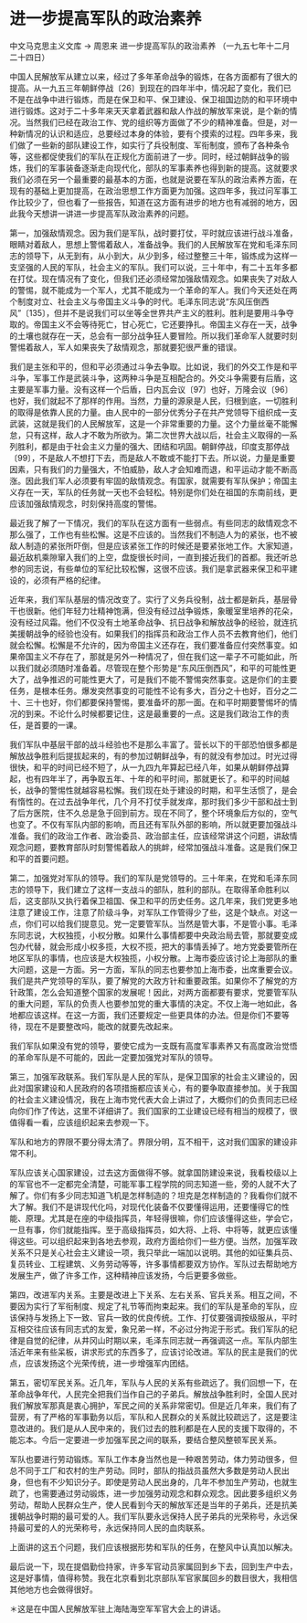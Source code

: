# 进一步提高军队的政治素养

中文马克思主义文库 -> 周恩来
进一步提高军队的政治素养
（一九五七年十二月二十四日）

中国人民解放军从建立以来，经过了多年革命战争的锻炼，在各方面都有了很大的提高。从一九五三年朝鲜停战〔26〕到现在的四年半中，情况起了变化，我们已不是在战争中进行锻炼，而是在保卫和平、保卫建设、保卫祖国边防的和平环境中进行锻炼。这对于二十多年来天天拿着武器和敌人作战的解放军来说，是个新的情况。当然我们已经在政治工作、党的组织等方面做了不少的精神准备。但是，对一种新情况的认识和适应，总要经过本身的体验，要有个摸索的过程。四年多来，我们做了一些新的部队建设工作，如实行了兵役制度、军衔制度，颁布了各种条令等，这些都促使我们的军队在正规化方面前进了一步。同时，经过朝鲜战争的锻炼，我们的军事装备逐渐走向现代化，部队的军事素养也得到新的提高。这就要求我们必须在另一个最重要的最基本的方面，也就是说要在军队的政治素养方面，在现有的基础上更加提高，在政治思想工作方面更为加强。这四年多，我过问军事工作比较少了，但也看了一些报告，知道在这方面有进步的地方也有减弱的地方，因此我今天想讲一讲进一步提高军队政治素养的问题。

第一，加强敌情观念。因为我们是军队，战时要打仗，平时就应该进行战斗准备，眼睛对着敌人，思想上警惕着敌人，准备战争。我们的人民解放军在党和毛泽东同志的领导下，从无到有，从小到大，从少到多，经过整整三十年，锻炼成为这样一支坚强的人民的军队，社会主义的军队。我们可以说，三十年中，有二十五年多都在打仗。现在情况有了变化，但我们还必须经常加强敌情观念。如果丧失了对敌人的警惕，就不能成为一个军人，尤其不能成为一个革命的军人。我们今天还处在两个制度对立、社会主义与帝国主义斗争的时代。毛泽东同志说“东风压倒西风”〔135〕，但并不是说我们可以坐等全世界共产主义的胜利。胜利是要用斗争夺取的。帝国主义不会等待死亡，甘心死亡，它还要挣扎。帝国主义存在一天，战争的土壤也就存在一天，总会有一部分战争狂人要冒险。所以我们革命军人就要时刻警惕着敌人，军人如果丧失了敌情观念，那就要犯很严重的错误。

我们是主张和平的，但和平必须通过斗争去争取。比如说，我们的外交工作是和平斗争，军事工作是武装斗争，这两种斗争是互相配合的。外交斗争需要有后盾，这主要是军事力量。没有这样一个后盾，日内瓦会议〔97〕也好，万隆会议〔96〕也好，我们就起不了那样的作用。当然，力量的源泉是人民，归根到底，一切胜利的取得是依靠人民的力量。由人民中的一部分优秀分子在共产党领导下组织成一支武装，这就是我们的人民解放军，这是一个非常重要的力量。这个力量丝毫不能懈怠，只有这样，敌人才不敢为所欲为。第二次世界大战以后，社会主义取得的一系列胜利，都是由于社会主义力量的强大、团结和巩固。朝鲜停战，印度支那停战〔99〕，不是敌人不想打下去，而是敌人不敢或不能打下去。所以说，力量是重要因素，只有我们的力量强大，不怕威胁，敌人才会知难而退，和平运动才能不断高涨。因此我们军人必须要有牢固的敌情观念。有国家，就需要有军队保护；帝国主义存在一天，军队的任务就一天也不会轻松。特别是你们处在祖国的东南前线，更应该加强敌情观念，时刻保持高度的警惕。

最近我了解了一下情况，我们的军队在这方面有一些弱点。有些同志的敌情观念不那么强了，工作也有些松懈。这是不应该的。当然我们不制造人为的紧张，也不被敌人制造的紧张所吓倒，但是应该紧张工作的时候还是要紧张地工作。大家知道，最近敌机乘隙窜入我们的上空，盘旋很长时间，一直到接近我们的首都。我还听总参的同志说，有些单位的军纪比较松懈，这很不应该。我们是拿武器来保卫和平建设的，必须有严格的纪律。

近年来，我们军队基层的情况改变了。实行了义务兵役制，战士都是新兵，基层骨干也很新。他们年轻力壮精神饱满，但没有经过战争锻炼，象暖室里培养的花朵，没有经过风霜。他们不仅没有土地革命战争、抗日战争和解放战争的经验，就连抗美援朝战争的经验也没有。如果我们的指挥员和政治工作人员不去教育他们，他们就会松懈。松懈是不允许的，因为帝国主义还存在，我们要准备应付突然事变。如果帝国主义不存在了，那就是另外一种情况了，但在我们这一辈子不可能如此，所以我们就必须随时准备着。尽管现在整个形势是“东风压倒西风”，和平的可能性更大了，战争推迟的可能性更大了，可是我们不能不警惕突然事变。这是你们的主要任务，是根本任务。爆发突然事变的可能性不论有多大，百分之十也好，百分之二十、三十也好，你们都要保持警惕，要准备坏的那一面。在和平时期要警惕坏的情况的到来。不论什么时候都要记住，这是最重要的一点。这是我们政治工作的责任，是首要的一课。

我们军队中基层干部的战斗经验也不是那么丰富了。营长以下的干部恐怕很多都是解放战争胜利后提拔起来的，有的参加过朝鲜战争，有的就没有参加过。时光过得很快，和平的时间已经不短了，从一九四九年算起已经八年，如果从朝鲜停战算起，也有四年半了，再争取五年、十年的和平时间，那就更长了。和平的时间越长，战争的警惕性就越容易松懈。我们现在处于建设的时期，和平生活惯了，是会有惰性的。在过去战争年代，几个月不打仗手就发痒，那时我们多少干部和战士到了后方医院，住不久总是急于回到前方。现在不同了，整个环境象后方似的，空气也变了。不仅有军队内部的影响，而且还有军队外部的影响，所以就更要加强战斗准备。我们的政治工作者、政治委员、政治部主任，应该经常讲这个问题，讲敌情观念问题，要教育部队时刻警惕着敌人的挑衅，经常加强战斗准备。这是我们保卫和平的首要问题。

第二，加强党对军队的领导。我们的军队是党领导的。三十年来，在党和毛泽东同志的领导下，我们建立了这样一支战斗的部队，胜利的部队。在取得革命胜利以后，这支部队又执行着保卫祖国、保卫和平的历史任务。这几年来，我们党更多地注意了建设工作，注意了阶级斗争，对军队工作管得少了些，这是个缺点。对这一点，你们可以给我们提意见。党一定要管军队。当然是管大事，不是管小事。毛泽东同志说，大权独揽，小权分散。如果什么事情都要中央政治局去管，那就要变成包办代替，就会形成小权多揽，大权不揽，把大的事情丢掉了。地方党委要管所在地区军队的事情，也应该是大权独揽，小权分散。上海市委应该讨论上海部队的重大问题，这是一方面。另一方面，军队的同志也要参加上海市委，出席重要会议。我们是共产党领导的军队，要了解党的大政方针和重要政策。如果你不了解党的方针政策，怎么会知道整个国家的发展呢！因此，对两方面都要有要求，党要管军队的重大问题，军队的负责人也要参加党的重大事情的决定。不仅上海一地如此，各地都应该这样。在这一方面，我们还要规定一些更具体的办法。但是你们不要等待，现在不是要整改吗，能改的就要先改起来。

我们军队如果没有党的领导，要使它成为一支既有高度军事素养又有高度政治觉悟的革命军队是不可能的，因此一定要加强党对军队的领导。

第三，加强军政联系。我们军队是人民的军队，是保卫国家的社会主义建设的，因此对国家建设和人民政府的各项措施都应该关心，有的要争取直接参加。关于我国的社会主义建设情况，我在上海市党代表大会上讲过了，大概你们的负责同志已经向你们作了传达，这里不详细讲了。我们国家的工业建设已经有相当的规模了，很值得看一看，应该组织起来去参观一下。

军队和地方的界限不要分得太清了。界限分明，互不相干，这对我们国家的建设非常不利。

军队应该关心国家建设，过去这方面做得不够。就拿国防建设来说，我看校级以上的军官也不一定都完全清楚，可能军事工程学院的同志知道一些，旁的人就不大了解了。你们有多少同志知道飞机是怎样制造的？坦克是怎样制造的？我看你们就不大了解。我们不是讲现代化吗，对现代化装备不仅要懂得运用，还要懂得它的性能、原理。尤其是在座的中级指挥员，年轻得很嘛，你们应该懂得这些，学会它，一旦有事，你们就能指挥。至于高级指挥员，如大将、上将、中将等，就更应该懂得这些。可以组织起来到各地去参观，政府方面给你们一些方便。当然，加强军政关系不只是关心社会主义建设一项，我只举此一端加以说明。其他的如征集兵员、复员转业、工程建筑、义务劳动等等，许多事情都要双方协作。军队过去帮助地方发展生产，做了许多工作，这种精神应该发扬，今后更要多做些。

第四，改进军内关系。主要是改进上下关系、左右关系、官兵关系。相互之间，不要因为实行了军衔制度、规定了礼节等而拘束起来。我们的军队是革命的军队，应该保持与发扬上下一致、官兵一致的优良传统。工作、打仗要强调按级服从，平时互相交往应该有同志式的友爱，象兄弟一样，不必过分拘泥于形式。我们军队的纪律是自觉的纪律，从井冈山时期以来，毛泽东同志就一再强调这一点。军队内部生活近年来有些呆板，讲求形式的东西多了，应该讨论改进。军队的民主是我们的优点，应该发扬这个光荣传统，进一步增强军内团结。

第五，密切军民关系。近几年，军队与人民的关系有些疏远了。我们回想一下，在革命战争年代，人民完全把我们当作自己的子弟兵。解放战争胜利时，全国人民对我们解放军那真是衷心拥护，军民之间的关系非常密切。但是近几年来，我们有了营房，有了严格的军事勤务以后，军队和人民群众的关系就比较疏远了，这是要注意改进的。我们是从人民中来的，我们过去的胜利都是在人民的支援下取得的，不能忘本。今后一定要进一步加强军民之间的联系，要结合整风整顿军民关系。

军队也要进行劳动锻炼。军队工作本身当然也是一种艰苦劳动，体力劳动很多，但总不同于工厂和农村的生产劳动。同时，部队的指战员虽然大多数是劳动人民出身，但也有不少知识分子。即使是劳动人民出身的，几年不参加生产劳动，也就生疏了，也需要通过劳动锻炼，进一步加强劳动观念和群众观念。因此要多组织义务劳动，帮助人民群众生产，使人民看到今天的解放军还是当年的子弟兵，还是抗美援朝战争时期的最可爱的人。我们军队要永远保持人民子弟兵的光荣称号，永远保持最可爱的人的光荣称号，永远保持同人民的血肉联系。

上面讲的这五个问题，我们应该根据形势和军队的任务，在整风中认真加以解决。

最后说一下，现在提倡勤俭持家，许多军官动员家属回到乡下去，回到生产中去，这是好事情，值得称赞。我在北京看到北京部队军官家属回乡的数目很大，我相信其他地方也会做得很好。

＊这是在中国人民解放军驻上海陆海空军军官大会上的讲话。

